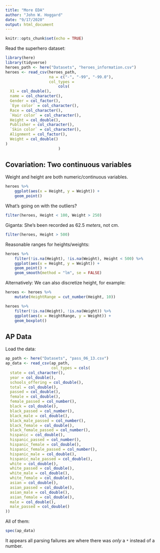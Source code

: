 ```yaml
---
title: "More EDA"
author: "John W. Hoggard"
date: "9/17/2020"
output: html_document
---
```


```r
knitr::opts_chunk$set(echo = TRUE)
```

Read the superhero dataset:
```r
library(here)
library(tidyverse)
heroes_path <- here("Datasets", "heroes_information.csv")
heroes <- read_csv(heroes_path, 
                   na = c("-", "-99", "-99.0"),
                   col_types = 
                       cols(
  X1 = col_double(),
  name = col_character(),
  Gender = col_factor(),
  `Eye color` = col_character(),
  Race = col_character(),
  `Hair color` = col_character(),
  Height = col_double(),
  Publisher = col_character(),
  `Skin color` = col_character(),
  Alignment = col_factor(),
  Weight = col_double()
)
                       )
```

## Covariation: Two continuous variables

Weight and height are both numeric/continuous variables.

```r
heroes %>%
    ggplot(aes(x = Height, y = Weight)) +
    geom_point()
```

What's going on with the outliers?
```r
filter(heroes, Height < 100, Weight > 250)
```

Giganta:  She's been recorded as 62.5 *meters*, not cm.

```r
filter(heroes, Height > 500)
```

Reasonable ranges for heights/weights:
```r
heroes %>%
    filter(!is.na(Height), !is.na(Weight), Height < 500) %>%
    ggplot(aes(x = Height, y = Weight)) +
    geom_point() +
    geom_smooth(method = "lm", se = FALSE)
```

Alternatively: We can also discretize height, for example:
```r
heroes <- heroes %>%
    mutate(HeightRange = cut_number(Height, 10))
```

```r
heroes %>%
    filter(!is.na(Height), !is.na(Weight)) %>%
    ggplot(aes(x = HeightRange, y = Weight)) +
    geom_boxplot()
```

## AP Data

Load the data:
```r
ap_path <- here("Datasets", "pass_06_13.csv")
ap_data <- read_csv(ap_path, 
                    col_types = cols(
  state = col_character(),
  year = col_double(),
  schools_offering = col_double(),
  total = col_double(),
  passed = col_double(),
  female = col_double(),
  female_passed = col_number(),
  black = col_double(),
  black_passed = col_number(),
  black_male = col_double(),
  black_male_passed = col_number(),
  black_female = col_double(),
  black_female_passed = col_number(),
  hispanic = col_double(),
  hispanic_passed = col_number(),
  hispanic_female = col_double(),
  hispanic_female_passed = col_number(),
  hispanic_male = col_double(),
  hispanic_male_passed = col_double(),
  white = col_double(),
  white_passed = col_double(),
  white_male = col_double(),
  white_female = col_double(),
  asian = col_double(),
  asian_passed = col_double(),
  asian_male = col_double(),
  asian_female = col_double(),
  male = col_double(),
  male_passed = col_double()
))
```

All of them:
```r
spec(ap_data)
```

It appears all parsing failures are where there was *only* a `*` instead of a number.







